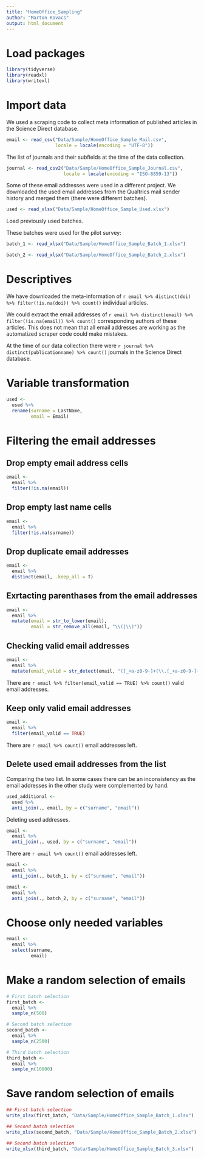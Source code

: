 ```yaml
---
title: "HomeOffice_Sampling"
author: "Marton Kovacs"
output: html_document
---
```


# Load packages

```r
library(tidyverse)
library(readxl)
library(writexl)
```

# Import data

We used a scraping code to collect meta information of published articles in the Science Direct database.

```r
email <- read_csv("Data/Sample/HomeOffice_Sample_Mail.csv",
                  locale = locale(encoding = "UTF-8"))
```

The list of journals and their subfields at the time of the data collection.

```r
journal <- read_csv2("Data/Sample/HomeOffice_Sample_Journal.csv",
                     locale = locale(encoding = "ISO-8859-13"))
```

Some of these email addresses were used in a different project. We downloaded the used email addresses from the Qualtrics mail sender history and merged them (there were different batches).

```r
used <- read_xlsx("Data/Sample/HomeOffice_Sample_Used.xlsx")
```

Load previously used batches.

These batches were used for the pilot survey:

```r
batch_1 <- read_xlsx("Data/Sample/HomeOffice_Sample_Batch_1.xlsx")
```

```r
batch_2 <- read_xlsx("Data/Sample/HomeOffice_Sample_Batch_2.xlsx")
```

# Descriptives

We have downloaded the meta-information of `r email %>% distinct(doi) %>% filter(!is.na(doi)) %>% count()` individual articles.

We could extract the email addresses of `r email %>% distinct(email) %>% filter(!is.na(email)) %>% count()` corresponding authors of these articles. This does not mean that all email addresses are working as the automatized scraper code could make mistakes.

At the time of our data collection there were `r journal %>% distinct(publicationname) %>% count()` journals in the Science Direct database.

# Variable transformation

```r
used <-
  used %>% 
  rename(surname = LastName,
         email = Email)
```

# Filtering the email addresses
## Drop empty email address cells

```r
email <- 
  email %>% 
  filter(!is.na(email))
```

## Drop empty last name cells

```r
email <- 
  email %>% 
  filter(!is.na(surname))
```

## Drop duplicate email addresses

```r
email <- 
  email %>% 
  distinct(email, .keep_all = T)
```

## Exrtacting parenthases from the email addresses

```r
email <- 
  email %>% 
  mutate(email = str_to_lower(email),
         email = str_remove_all(email, "\\(|\\)"))
```

## Checking valid email addresses

```r
email <- 
  email %>% 
  mutate(email_valid = str_detect(email, "([_+a-z0-9-]+(\\.[_+a-z0-9-]+)*@[a-z0-9-]+(\\.[a-z0-9-]+)*(\\.[a-z]{2,14}))"))
```

There are `r email %>% filter(email_valid == TRUE) %>% count()` valid email addresses.

## Keep only valid email addresses

```r
email <- 
  email %>% 
  filter(email_valid == TRUE)
```

There are `r email %>% count()` email addresses left.

## Delete used email addresses from the list

Comparing the two list. In some cases there can be an inconsistency as the email addresses in the other study were complemented by hand.

```r
used_additional <-
  used %>% 
  anti_join(., email, by = c("surname", "email"))
```

Deleting used addresses.

```r
email <-
  email %>% 
  anti_join(., used, by = c("surname", "email"))
```

There are `r email %>% count()` email addresses left.

```r
email <-
  email %>% 
  anti_join(., batch_1, by = c("surname", "email"))
```

```r
email <-
  email %>% 
  anti_join(., batch_2, by = c("surname", "email"))
```

# Choose only needed variables

```r
email <-
  email %>% 
  select(surname,
         email)
```

# Make a random selection of emails

```r
# First batch selection
first_batch <-
  email %>% 
  sample_n(500) 
```

```r
# Second batch selection
second_batch <-
  email %>% 
  sample_n(2500) 
```

```r
# Third batch selection
third_batch <-
  email %>% 
  sample_n(10000) 
```

# Save random selection of emails

```r
## First batch selection
write_xlsx(first_batch, "Data/Sample/HomeOffice_Sample_Batch_1.xlsx")

## Second batch selection
write_xlsx(second_batch, "Data/Sample/HomeOffice_Sample_Batch_2.xlsx")

## Second batch selection
write_xlsx(third_batch, "Data/Sample/HomeOffice_Sample_Batch_3.xlsx")
```